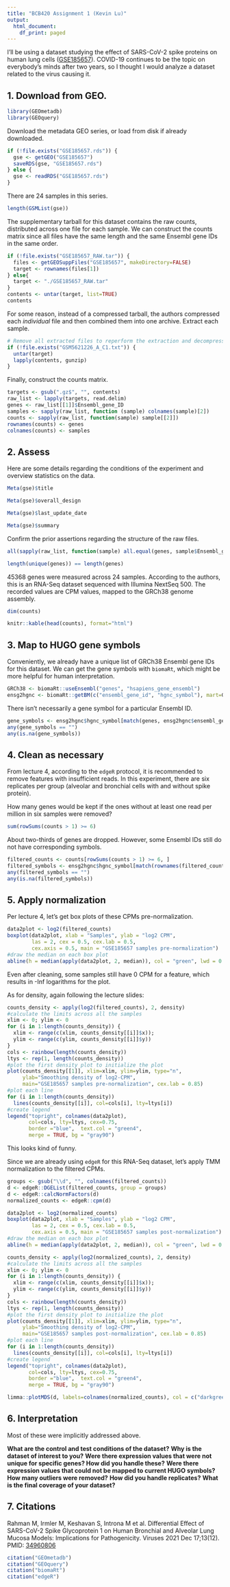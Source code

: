 ```yaml
---
title: "BCB420 Assignment 1 (Kevin Lu)"
output:
  html_document:
    df_print: paged
---
```


I'll be using a dataset studying the effect of SARS-CoV-2 spike proteins on
human lung cells ([GSE185657](https://www.ncbi.nlm.nih.gov/geo/query/acc.cgi?acc=GSE185657)).
COVID-19 continues to be the topic on everybody's minds after two years, so I
thought I would analyze a dataset related to the virus causing it.

## 1. Download from GEO.

```r
library(GEOmetadb)
library(GEOquery)
```
Download the metadata GEO series, or load from disk if already downloaded.

```r
if (!file.exists("GSE185657.rds")) {
  gse <- getGEO("GSE185657")
  saveRDS(gse, "GSE185657.rds")
} else {
  gse <- readRDS("GSE185657.rds") 
}
```

There are 24 samples in this series.
```r
length(GSMList(gse))
```

The supplementary tarball for this dataset contains the raw counts, distributed
across one file for each sample. We can construct the counts matrix since all
files have the same length and the same Ensembl gene IDs in the same order.

```r
if (!file.exists("GSE185657_RAW.tar")) {
  files <- getGEOSuppFiles("GSE185657", makeDirectory=FALSE)
  target <- rownames(files[1])
} else{
  target <- "./GSE185657_RAW.tar"
}
contents <- untar(target, list=TRUE)
contents
```

For some reason, instead of a compressed tarball, the authors compressed each
_individual_ file and then combined them into one archive. Extract each sample.
```r
# Remove all extracted files to reperform the extraction and decompression
if (!file.exists("GSM5621226_A_C1.txt")) {
  untar(target)
  lapply(contents, gunzip)
}
```

Finally, construct the counts matrix.
```r
targets <- gsub(".gz$", "", contents)
raw_list <- lapply(targets, read.delim)
genes <- raw_list[[1]]$Ensembl_gene_ID
samples <- sapply(raw_list, function (sample) colnames(sample)[2])
counts <- sapply(raw_list, function(sample) sample[[2]])
rownames(counts) <- genes
colnames(counts) <- samples
```

## 2. Assess

Here are some details regarding the conditions of the experiment and overview
statistics on the data.

```r
Meta(gse)$title
```

```r
Meta(gse)$overall_design
```

```r
Meta(gse)$last_update_date
```

```r
Meta(gse)$summary
```

Confirm the prior assertions regarding the structure of the raw files.
```r
all(sapply(raw_list, function(sample) all.equal(genes, sample$Ensembl_gene_ID)))
```

```r
length(unique(genes)) == length(genes)
```

45368 genes were measured across 24 samples. According to the authors, this is
an RNA-Seq dataset sequenced with Illumina NextSeq 500. The recorded values are
CPM values, mapped to the GRCh38 genome assembly.

```r
dim(counts)
```

```r
knitr::kable(head(counts), format="html")
```

## 3. Map to HUGO gene symbols

Conveniently, we already have a unique list of GRCh38 Ensembl gene IDs for this
dataset. We can get the gene symbols with `biomaRt`, which might be more helpful
for human interpretation.

```r
GRCh38 <- biomaRt::useEnsembl("genes", "hsapiens_gene_ensembl")
ensg2hgnc <- biomaRt::getBM(c("ensembl_gene_id", "hgnc_symbol"), mart=GRCh38)
```

There isn't necessarily a gene symbol for a particular Ensembl ID.
```r
gene_symbols <- ensg2hgnc$hgnc_symbol[match(genes, ensg2hgnc$ensembl_gene_id)]
any(gene_symbols == "")
any(is.na(gene_symbols))
```

## 4. Clean as necessary

From lecture 4, according to the `edgeR` protocol, it is recommended to remove
features with insufficient reads. In this experiment, there are six replicates
per group (alveolar and bronchial cells with and without spike protein).

How many genes would be kept if the ones without at least one read per million
in six samples were removed?
```r
sum(rowSums(counts > 1) >= 6)
```

About two-thirds of genes are dropped. However, some Ensembl IDs still do not
have corresponding symbols.

```r
filtered_counts <- counts[rowSums(counts > 1) >= 6, ]
filtered_symbols <- ensg2hgnc$hgnc_symbol[match(rownames(filtered_counts), ensg2hgnc$ensembl_gene_id)]
any(filtered_symbols == "")
any(is.na(filtered_symbols))
```

## 5. Apply normalization

Per lecture 4, let's get box plots of these CPMs pre-normalization.

```r
data2plot <- log2(filtered_counts)
boxplot(data2plot, xlab = "Samples", ylab = "log2 CPM", 
        las = 2, cex = 0.5, cex.lab = 0.5,
        cex.axis = 0.5, main = "GSE185657 samples pre-normalization")
#draw the median on each box plot
abline(h = median(apply(data2plot, 2, median)), col = "green", lwd = 0.6, lty = "dashed")
```
Even after cleaning, some samples still have 0 CPM for a feature, which results
in -Inf logarithms for the plot.

As for density, again following the lecture slides:

```r
counts_density <- apply(log2(filtered_counts), 2, density)
#calculate the limits across all the samples
xlim <- 0; ylim <- 0
for (i in 1:length(counts_density)) {
  xlim <- range(c(xlim, counts_density[[i]]$x)); 
  ylim <- range(c(ylim, counts_density[[i]]$y))
}
cols <- rainbow(length(counts_density))
ltys <- rep(1, length(counts_density))
#plot the first density plot to initialize the plot
plot(counts_density[[1]], xlim=xlim, ylim=ylim, type="n", 
     ylab="Smoothing density of log2-CPM", 
     main="GSE185657 samples pre-normalization", cex.lab = 0.85)
#plot each line
for (i in 1:length(counts_density)) 
  lines(counts_density[[i]], col=cols[i], lty=ltys[i])
#create legend
legend("topright", colnames(data2plot),  
       col=cols, lty=ltys, cex=0.75, 
       border ="blue",  text.col = "green4", 
       merge = TRUE, bg = "gray90")
```
This looks kind of funny.

Since we are already using `edgeR` for this RNA-Seq dataset, let's apply TMM
normalization to the filtered CPMs.

```r
groups <- gsub("\\d", "", colnames(filtered_counts))
d <- edgeR::DGEList(filtered_counts, group = groups)
d <- edgeR::calcNormFactors(d)
normalized_counts <- edgeR::cpm(d)
```

```r
data2plot <- log2(normalized_counts)
boxplot(data2plot, xlab = "Samples", ylab = "log2 CPM", 
        las = 2, cex = 0.5, cex.lab = 0.5,
        cex.axis = 0.5, main = "GSE185657 samples post-normalization")
#draw the median on each box plot
abline(h = median(apply(data2plot, 2, median)), col = "green", lwd = 0.6, lty = "dashed")
```

```r
counts_density <- apply(log2(normalized_counts), 2, density)
#calculate the limits across all the samples
xlim <- 0; ylim <- 0
for (i in 1:length(counts_density)) {
  xlim <- range(c(xlim, counts_density[[i]]$x)); 
  ylim <- range(c(ylim, counts_density[[i]]$y))
}
cols <- rainbow(length(counts_density))
ltys <- rep(1, length(counts_density))
#plot the first density plot to initialize the plot
plot(counts_density[[1]], xlim=xlim, ylim=ylim, type="n", 
     ylab="Smoothing density of log2-CPM", 
     main="GSE185657 samples post-normalization", cex.lab = 0.85)
#plot each line
for (i in 1:length(counts_density)) 
  lines(counts_density[[i]], col=cols[i], lty=ltys[i])
#create legend
legend("topright", colnames(data2plot),  
       col=cols, lty=ltys, cex=0.75, 
       border ="blue",  text.col = "green4", 
       merge = TRUE, bg = "gray90")
```

```r
limma::plotMDS(d, labels=colnames(normalized_counts), col = c("darkgreen", "blue", "orange", "red")[factor(groups)])
```

## 6. Interpretation

Most of these were implicitly addressed above.

**What are the control and test conditions of the dataset?**
**Why is the dataset of interest to you?**
**Were there expression values that were not unique for specific genes? How did you handle these?**
**Were there expression values that could not be mapped to current HUGO symbols?**
**How many outliers were removed?**
**How did you handle replicates?**
**What is the final coverage of your dataset?**

## 7. Citations

Rahman M, Irmler M, Keshavan S, Introna M et al. Differential Effect of SARS-CoV-2 Spike Glycoprotein 1 on Human Bronchial and Alveolar Lung Mucosa Models: Implications for Pathogenicity. Viruses 2021 Dec 17;13(12). PMID: [34960806](https://www.ncbi.nlm.nih.gov/pmc/articles/PMC8708014/)

```r
citation("GEOmetadb")
citation("GEOquery")
citation("biomaRt")
citation("edgeR")
```
